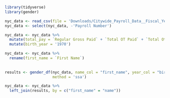 ```r
library(tidyverse)
library(gender)
```
```r
nyc_data <- read_csv(file = 'Downloads/Citywide_Payroll_Data__Fiscal_Year_.csv')
nyc_data <- select(nyc_data, -'Payroll Number')
```
```r
nyc_data <- nyc_data %>% 
  mutate(total_pay = `Regular Gross Paid` + `Total OT Paid` + `Total Other Pay`) %>%
  mutate(birth_year = '1970')

nyc_data <- nyc_data %>%
  rename(first_name = `First Name`)
  
  
results <- gender_df(nyc_data, name_col = "first_name", year_col = "birth_year" ,
                     method = 'ssa')

nyc_data <- nyc_data %>%
  left_join(results, by = c("first_name" = "name"))


```

